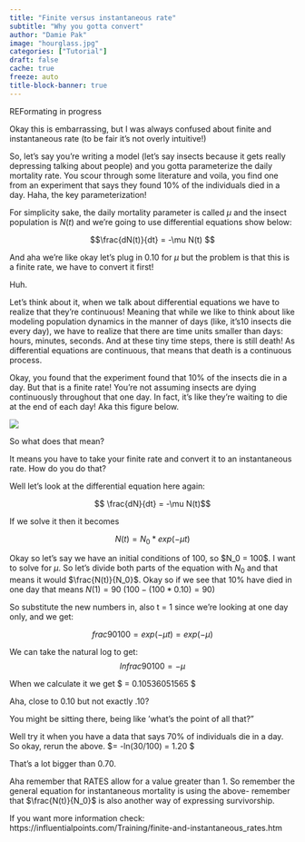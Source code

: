 ```yaml
---
title: "Finite versus instantaneous rate"
subtitle: "Why you gotta convert"
author: "Damie Pak"
image: "hourglass.jpg"
categories: ["Tutorial"]
draft: false
cache: true
freeze: auto
title-block-banner: true
---
```


REFormating in progress

Okay this is embarrassing, but I was always confused about finite and instantaneous rate (to be fair it's not overly intuitive!)

So, let's say you're writing a model (let's say insects because it gets really depressing talking about people) and you gotta parameterize the daily mortality rate. You scour through some literature and voila, you find one from an experiment that says they found 10% of the individuals died in a day. Haha, the key parameterization!

For simplicity sake, the daily mortality parameter is called $\mu$ and the insect population is $N(t)$ and we're going to use differential equations show below:

$$\frac{dN(t)}{dt} = -\mu N(t) $$

And aha we're like okay let's plug in 0.10 for $\mu$ but the problem is that this is a finite rate, we have to convert it first!

Huh.

Let's think about it, when we talk about differential equations we have to realize that they're continuous! Meaning that while we like to think about like modeling population dynamics in the manner of days (like, it's10 insects die every day), we have to realize that there are time units smaller than days: hours, minutes, seconds. And at these tiny time steps, there is still death! As differential equations are continuous, that means that death is a continuous process.

Okay, you found that the experiment found that 10% of the insects die in a day. But that is a finite rate! You're not assuming insects are dying continuously throughout that one day. In fact, it's like they're waiting to die at the end of each day! Aka this figure below.

![](https://damiepak.com/wp-content/uploads/2021/01/Capture.png)

So what does that mean? 

It means you have to take your finite rate and convert it to an instantaneous rate. How do you do that?

Well let's look at the differential equation here again:

$$ \frac{dN}{dt} = -\mu N(t)$$

If we solve it then it becomes

$$N(t) = N_0 * exp(-\mu t)$$

Okay so let's say we have an initial conditions of 100, so \$N_0 = 100\$. I want to solve for $\mu$. So let's divide both parts of the equation with $N_0$ and that means it would $\frac{N(t)}{N_0}$. Okay so if we see that 10% have died in one day that means $N(1) = 90$ $(100- (100 * 0.10) = 90)$

So substitute the new numbers in, also t = 1 since we're looking at one day only, and we get: \

$$frac{90}{100} = exp(-\mu t) = exp(- \mu)$$

We can take the natural log to get: $$ ln frac{90}{100} = -\mu $$

When we calculate it we get \$ \mu = 0.10536051565 \$

Aha, close to 0.10 but not exactly .10?

You might be sitting there, being like 'what's the point of all that?"

Well try it when you have a data that says 70% of individuals die in a day. So okay, rerun the above. \$\mu = -ln(30/100) = 1.20 \$

That's a lot bigger than 0.70.

Aha remember that RATES allow for a value greater than 1. So remember the general equation for instantaneous mortality is using the above- remember that $\frac{N(t)}{N_0}$ is also another way of expressing survivorship. 

If you want more information check: https://influentialpoints.com/Training/finite-and-instantaneous_rates.htm
